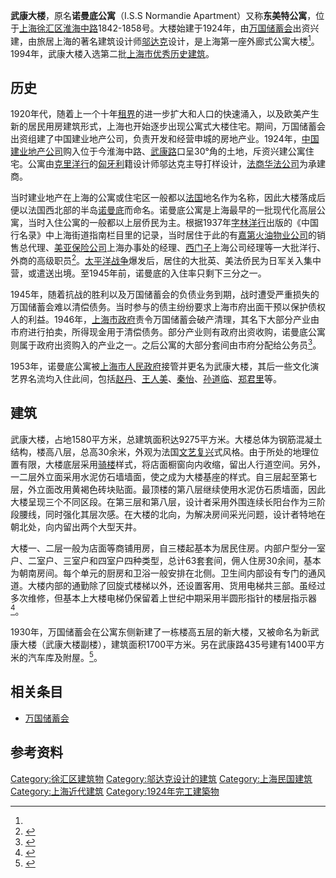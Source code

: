{{Infobox Skyscraper
|building_name=武康大楼
|image=Wukang Mansion (20191114161507).jpg
|built=1924年
|use=民居、商铺
|location={{CHN}}[[上海市|上海市]][[徐汇区|徐汇区]][[淮海中路|淮海中路]]1842-1858号
|roof=30余米 
|floor_count=8层
|floor_area=约9275平方米
|architect=[[邬达克|邬达克]]
|contractor= 法商华法公司
|style=豪斯曼式建筑}}

'''武康大楼'''，原名'''诺曼底公寓'''（I.S.S Normandie Apartment）又称'''东美特公寓'''，位于[[上海|上海]][[徐汇区|徐汇区]][[淮海中路|淮海中路]]1842-1858号。大楼始建于1924年，由[[万国储蓄会|万国储蓄会]]出资兴建，由旅居上海的著名建筑设计师[[邬达克|邬达克]]设计，是上海第一座外廊式公寓大楼<ref name="wk"/>。1994年，武康大楼入选第二批[[上海市优秀历史建筑|上海市优秀历史建筑]]。

==历史==
1920年代，随着上一个十年[[上海法租界|租界]]的进一步扩大和人口的快速涌入，以及欧美产生新的居民用房建筑形式，上海也开始逐步出现公寓式大楼住宅。期间，万国储蓄会出资组建了中国建业地产公司，负责开发和经营申城的房地产业。1924年，[[中国建业地产公司|中国建业地产公司]]购入位于今淮海中路、[[武康路_(上海)|武康路]]口呈30°角的土地，斥资兴建公寓住宅。公寓由[[克里洋行|克里洋行]]的[[匈牙利|匈牙利]]籍设计师邬达克主导打样设计，[[法商华法公司|法商华法公司]]为承建商。

当时建业地产在上海的公寓或住宅区一般都以[[法国|法国]]地名作为名称，因此大楼落成后便以法国西北部的半岛[[诺曼底|诺曼底]]而命名。诺曼底公寓是上海最早的一批现代化高层公寓，当时入住公寓的一般都以上层侨民为主。根据1937年[[字林洋行|字林洋行]]出版的《中国行名录》中上海街道指南栏目里的记录，当时居住于此的有[[嘉第火油物业公司|嘉第火油物业公司]]的销售总代理、[[美亚保险公司|美亚保险公司]]上海办事处的经理、[[西门子|西门子]]上海公司经理等一大批洋行、外商的高级职员<ref>{{cite web | title = 诺曼底公寓 | publisher = 腾讯-世博印象 | url = http://act3.2010.qq.com/3636/work/show-id-651.html | accessdate = 2011-10-13 | language = zh }}{{dead link|date=2018年3月 |bot=InternetArchiveBot |fix-attempted=yes }}</ref>。[[太平洋战争|太平洋战争]]爆发后，居住的大批英、美法侨民为日军关入集中营，或遣送出境。至1945年前，诺曼底的入住率只剩下三分之一。

1945年，随着抗战的胜利以及万国储蓄会的负债业务到期，战时遭受严重损失的万国储蓄会难以清偿债务。当时参与的债主纷纷要求上海市府出面干预以保护债权人的利益。1946年，[[上海市政府|上海市政府]]责令万国储蓄会破产清理，其名下大部分产业由市府进行拍卖，所得现金用于清偿债务。部分产业则有政府出资收购，诺曼底公寓则属于政府出资购入的产业之一。之后公寓的大部分套间由市府分配给公务员<ref>{{cite web | title = 诺曼底公寓 | publisher = 上海易居房地产研究院 | date = 2010-06-10 | url = http://www.yiju.org/newshow.asp?ID=339 | accessdate = 2011-10-13 | language = zh }}{{dead link|date=2018年3月 |bot=InternetArchiveBot |fix-attempted=yes }}</ref>。

1953年，诺曼底公寓被[[上海市人民政府|上海市人民政府]]接管并更名为武康大楼，其后一些文化演艺界名流均入住此间，包括[[赵丹|赵丹]]、[[王人美|王人美]]、[[秦怡|秦怡]]、[[孙道临|孙道临]]、[[郑君里|郑君里]]等。

==建筑==
武康大楼，占地1580平方米，总建筑面积达9275平方米。大楼总体为钢筋混凝土结构，楼高八层，总高30余米，外观为法国[[文艺复兴|文艺复兴]]式风格。由于所处的地理位置有限，大楼底层采用[[骑楼|骑楼]]样式，将店面橱窗向内收缩，留出人行道空间。另外，一二层外立面采用水泥仿石墙墙面，使之成为大楼基座的样式。自三层起至第七层，外立面改用黄褐色砖块贴面。最顶楼的第八层继续使用水泥仿石质墙面，因此大楼呈现三个不同区段。在第三层和第八层，设计者采用外围连续长阳台作为三阶段腰线，同时强化其层次感。在大楼的北向，为解决房间采光问题，设计者特地在朝北处，向内留出两个大型天井。

大楼一、二层一般为店面等商铺用房，自三楼起基本为居民住房。内部户型分一室户、二室户、三室户和四室户四种类型，总计63套套间，佣人住房30余间，基本为朝南房间。每个单元的厨房和卫浴一般安排在北侧。卫生间内部设有专门的通风道。大楼内部的通勤除了回旋式楼梯以外，还设置客用、货用电梯共三部。虽经过多次维修，但基本上大楼电梯仍保留着上世纪中期采用半圆形指针的楼层指示器<ref name="wk">{{cite web | title = 上海名建筑志>>欧美风情的沪滨广厦>>法国式浪漫优雅的诺曼底公寓大楼（武康大楼） | publisher = 上海地方志办公室 | url = http://www.shtong.gov.cn/newsite/node2/node71994/node81772/node81774/node81784/userobject1ai108978.html | accessdate = 2011-10-13 | language = zh | archive-date = 2019-04-15 | archive-url = https://web.archive.org/web/20190415173136/http://shtong.gov.cn/Newsite/node2/node71994/node81772/node81774/node81784/userobject1ai108978.html | dead-url = no }}</ref>。

1930年，万国储蓄会在公寓东侧新建了一栋楼高五层的新大楼，又被命名为新武康大楼（武康大楼副楼），建筑面积1700平方米。另在武康路435号建有1400平方米的汽车库及附屋。<ref name="wk2">{{cite web | title = 第二节-高层公寓 | publisher = 上海地方志办公室 | url = http://www.shtong.gov.cn/newsite/node2/node71994/node81772/node81774/node81784/userobject1ai108978.html | accessdate = 2011-10-14 | language = zh | archive-date = 2019-04-15 | archive-url = https://web.archive.org/web/20190415173136/http://shtong.gov.cn/Newsite/node2/node71994/node81772/node81774/node81784/userobject1ai108978.html | dead-url = no }}</ref>。

==相关条目==
{{Commonscat|I.S.S Normandie Apartment}}
*[[万国储蓄会|万国储蓄会]]

==参考资料==
{{注脚}}

{{上海市第二批优秀历史建筑}}
[[Category:徐汇区建筑物|Category:徐汇区建筑物]]
[[Category:邬达克设计的建筑|Category:邬达克设计的建筑]]
[[Category:上海民国建筑|Category:上海民国建筑]]
[[Category:上海近代建筑|Category:上海近代建筑]]
[[Category:1924年完工建築物|Category:1924年完工建築物]]